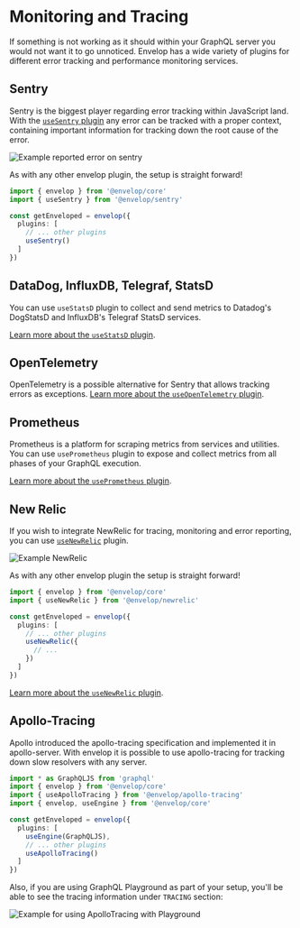 # Monitoring and Tracing

If something is not working as it should within your GraphQL server you would not want it to go
unnoticed. Envelop has a wide variety of plugins for different error tracking and performance
monitoring services.

## Sentry

Sentry is the biggest player regarding error tracking within JavaScript land. With the
[`useSentry` plugin](/plugins/use-sentry) any error can be tracked with a proper context, containing
important information for tracking down the root cause of the error.

![Example reported error on sentry](https://raw.githubusercontent.com/graphql-hive/envelop/HEAD/packages/plugins/sentry/error2.png)

As with any other envelop plugin, the setup is straight forward!

```ts
import { envelop } from '@envelop/core'
import { useSentry } from '@envelop/sentry'

const getEnveloped = envelop({
  plugins: [
    // ... other plugins
    useSentry()
  ]
})
```

## DataDog, InfluxDB, Telegraf, StatsD

You can use `useStatsD` plugin to collect and send metrics to Datadog's DogStatsD and InfluxDB's
Telegraf StatsD services.

[Learn more about the `useStatsD` plugin](/plugins/use-statsd).

## OpenTelemetry

OpenTelemetry is a possible alternative for Sentry that allows tracking errors as exceptions.
[Learn more about the `useOpenTelemetry` plugin](/plugins/use-open-telemetry).

## Prometheus

Prometheus is a platform for scraping metrics from services and utilities. You can use
`usePrometheus` plugin to expose and collect metrics from all phases of your GraphQL execution.

[Learn more about the `usePrometheus` plugin](/plugins/use-prometheus).

## New Relic

If you wish to integrate NewRelic for tracing, monitoring and error reporting, you can use
[`useNewRelic`](/plugins/use-newrelic) plugin.

![Example NewRelic](https://raw.githubusercontent.com/graphql-hive/envelop/HEAD/packages/plugins/newrelic/error_operation.png)

As with any other envelop plugin the setup is straight forward!

```ts
import { envelop } from '@envelop/core'
import { useNewRelic } from '@envelop/newrelic'

const getEnveloped = envelop({
  plugins: [
    // ... other plugins
    useNewRelic({
      // ...
    })
  ]
})
```

[Learn more about the `useNewRelic` plugin](/plugins/use-newrelic).

## Apollo-Tracing

Apollo introduced the apollo-tracing specification and implemented it in apollo-server. With envelop
it is possible to use apollo-tracing for tracking down slow resolvers with any server.

```ts
import * as GraphQLJS from 'graphql'
import { envelop } from '@envelop/core'
import { useApolloTracing } from '@envelop/apollo-tracing'
import { envelop, useEngine } from '@envelop/core'

const getEnveloped = envelop({
  plugins: [
    useEngine(GraphQLJS),
    // ... other plugins
    useApolloTracing()
  ]
})
```

Also, if you are using GraphQL Playground as part of your setup, you'll be able to see the tracing
information under `TRACING` section:

![Example for using ApolloTracing with Playground](https://raw.githubusercontent.com/graphql-hive/envelop/HEAD/packages/plugins/apollo-tracing/example.png)
